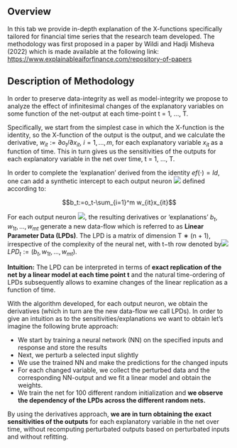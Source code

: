 ## Overview

In this tab we provide in-depth explanation of the X-functions specifically tailored for financial time series that the research team developed. The methodology was first proposed in a paper by Wildi and Hadji Misheva (2022) which is made available at the following link: <https://www.explainableaiforfinance.com/repository-of-papers>

## Description of Methodology

In order to preserve data-integrity as well as model-integrity we propose to analyze the effect of infinitesimal changes of the explanatory variables on some function of the net-output at each time-point t = 1, ..., T.

Specifically, we start from the simplest case in which the X-function is the identity, so the X-function of the output is the output, and we calculate the derivative, $w_{it}:=\partial o_t/\partial x_{it}$, $i=1,...,m$, for each explanatory variable $x_{it}$ as a function of time. This in turn gives us the sensitivities of the outputs for each explanatory variable in the net over time, t = 1, ..., T.

In order to complete the 'explanation' derived from the identity $ef(\cdot)=Id$, one can add a synthetic intercept to each output neuron ![](file:///C:/Users/Admin/AppData/Local/Temp/msohtmlclip1/01/clip_image002.png) defined according to:

$$b_t:=o_t-\sum_{i=1}^m w_{it}x_{it}$$

For each output neuron ![](file:///C:/Users/Admin/AppData/Local/Temp/msohtmlclip1/01/clip_image002.png), the resulting derivatives or 'explanations' $b_t,w_{1t},...,w_{mt}$ generate a new data-flow which is referred to as **Linear Parameter Data (LPDs)**. The LPD is a matrix of dimension T ∗ (n + 1), irrespective of the complexity of the neural net, with t−th row denoted by![](file:///C:/Users/Admin/AppData/Local/Temp/msohtmlclip1/01/clip_image006.png)$LPD_t:=(b_t,w_{1t},...,w_{mt})$.

**Intuition:** The LPD can be interpreted in terms of **exact replication of the net by a linear model at each time point t** and the natural time-ordering of LPDs subsequently allows to examine changes of the linear replication as a function of time.

With the algorithm developed, for each output neuron, we obtain the derivatives (which in turn are the new data-flow we call LPDs). In order to give an intuition as to the sensitivities/explanations we want to obtain let's imagine the following brute approach:

-   We start by training a neural network (NN) on the specified inputs and response and store the results
-   Next, we perturb a selected input slightly
-   We use the trained NN and make the predictions for the changed inputs
-   For each changed variable, we collect the perturbed data and the corresponding NN-output and we fit a linear model and obtain the weights.
-   We train the net for 100 different random initialization and **we observe the dependency of the LPDs across the different random nets.**

By using the derivatives approach, **we are in turn obtaining the exact sensitivities of the outputs** for each explanatory variable in the net over time, without recomputing perturbated outputs based on perturbated inputs and without refitting.
